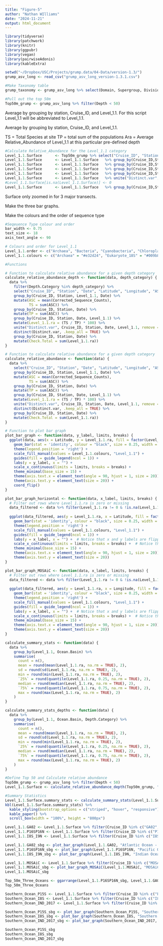 ```yaml
---
title: "Figure-5"
author: "Nathan WIlliams"
date: "2024-11-21"
output: html_document
---
```


```r
library(tidyverse)
library(patchwork)
library(knitr)
library(ggpubr)
library(vegan)
library(pairwiseAdonis)
library(kableExtra)
```

```r
setwd("~/Dropbox/USC/Projects/grump.data/04-Data/version-1.3/")
grump_asv_long <- read_csv("grump_asv_long_version-1.3.1.csv")
```

```r
#Make Taxonomy table
grump_taxonomy <- grump_asv_long %>% select(Domain, Supergroup, Division, Phylum, Class, Order, Family, Genus, Species, ProPortal_ASV_Ecotype, Sequence_Type, ASV_hash, ASV) %>% distinct(ASV, .keep_all = TRUE)
```

```r
#Pull out the top 50m
Top50m_grump <- grump_asv_long %>% filter(Depth < 50)
```

Average by grouping by station, Cruise_ID, and Level_1.1. For this script Level_1.1 will be abbreviated to Level_1.1.

Average by grouping by station, Cruise_ID, and Level_1.1.

TS = Total Species at site
TP = total sum of the populations
Ara = Average Relative_Abundance of Level_1.1 at this particular pre-defined depth

```r
#Calculate Relative_Abundance for the Level_1.1 category
Level_1.1.Surface      <- Top50m_grump %>% select("Cruise_ID", "Station", "Date", "Latitude", "Longitude","ASV_hash", "Level_1.1","Corrected_Sequence_Counts")
Level_1.1.Surface      <- Level_1.1.Surface   %>% group_by(Cruise_ID,Station,Level_1.1,Date) %>% mutate(ASC = mean(Corrected_Sequence_Counts))
Level_1.1.Surface      <- Level_1.1.Surface   %>% group_by(Cruise_ID,Station,Level_1.1,Date) %>% mutate(TS = sum(ASC))
Level_1.1.Surface      <- Level_1.1.Surface   %>% group_by(Cruise_ID,Station,Date) %>% mutate(TP = sum(ASC))
Level_1.1.Surface      <- Level_1.1.Surface   %>% group_by(Cruise_ID,Station,Date,Level_1.1) %>% mutate(Level_1.1.Surface_ra = (TS/TP)*100)
Level_1.1.Surface      <- Level_1.1.Surface   %>% unite("Distinct.var",Cruise_ID,Station,Date,Level_1.1, remove = FALSE) %>% distinct(Distinct.var, .keep_all = TRUE)
#Level_1.1.Surface[is.na(Level_1.1.Surface)] <- 0
Level_1.1.Surface      <- Level_1.1.Surface   %>% group_by(Cruise_ID,Station,Date) %>% mutate(Check.Total = sum(Level_1.1.Surface_ra))
```

Surface only zoomed in for 3 major transects.

Make the three bar graphs.

Make the colours and the order of sequence type
```r
#Seqeuence Type colour and order
bar_width <- 0.75
text_size <- 18
axis_text_angle <- 90

# Colours and order for Level_1.1
Level_1.1.order <- c("Archaea", "Bacteria", "Cyanobacteria", "Chloroplast_16S", "Eukaryote_18S")
Level_1.1.colours <- c("Archaea" = "#e32d24", "Eukaryote_18S" = "#009b80", "Bacteria" = "#aaa4d8", "Chloroplast_16S" = "#a8cb40", "Cyanobacteria" = "#ffc544")
```

```r
#Functions

# Function to calculate relative abundance for a given depth category
calculate_relative_abundance_depth <- function(data, depth_category) {
  data %>% 
    filter(Depth.Category %in% depth_category) %>% 
    select("Cruise_ID", "Station", "Date", "Latitude", "Longitude", "ASV_hash", "Level_1.1", "Corrected_Sequence_Counts","Ocean.Basin", "Longhurst_Long","Depth","Depth.Category") %>% 
    group_by(Cruise_ID, Station, Level_1.1, Date) %>% 
    mutate(ASC = mean(Corrected_Sequence_Counts),
           TS = sum(ASC)) %>% 
    group_by(Cruise_ID, Station, Date) %>% 
    mutate(TP = sum(ASC)) %>% 
    group_by(Cruise_ID, Station, Date, Level_1.1) %>% 
    mutate(Level_1.1.ra = (TS / TP) * 100) %>% 
    unite("Distinct.var", Cruise_ID, Station, Date, Level_1.1, remove = FALSE) %>% 
    distinct(Distinct.var, .keep_all = TRUE) %>% 
    group_by(Cruise_ID, Station, Date) %>% 
    mutate(Check.Total = sum(Level_1.1.ra))
}

# Function to calculate relative abundance for a given depth category
calculate_relative_abundance <- function(data) {
  data %>% 
    select("Cruise_ID", "Station", "Date", "Latitude", "Longitude", "ASV_hash", "Level_1.1", "Corrected_Sequence_Counts","Ocean.Basin", "Longhurst_Long","Depth", "Depth.Category") %>% 
    group_by(Cruise_ID, Station, Level_1.1, Date) %>% 
    mutate(ASC = mean(Corrected_Sequence_Counts),
           TS = sum(ASC)) %>% 
    group_by(Cruise_ID, Station, Date) %>% 
    mutate(TP = sum(ASC)) %>% 
    group_by(Cruise_ID, Station, Date, Level_1.1) %>% 
    mutate(Level_1.1.ra = (TS / TP) * 100) %>% 
    unite("Distinct.var", Cruise_ID, Station, Date, Level_1.1, remove = FALSE) %>% 
    distinct(Distinct.var, .keep_all = TRUE) %>% 
    group_by(Cruise_ID, Station, Date) %>% 
    mutate(Check.Total = sum(Level_1.1.ra))
}

# Function to plot bar graph
plot_bar_graph <- function(data, y_label, limits, breaks) {
  ggplot(data, aes(x = Latitude, y = Level_1.1.ra, fill = factor(Level_1.1, levels = Level_1.1.order))) + 
    geom_bar(stat = 'identity', colour = "black", size = 0.25, width = bar_width) +
    theme(legend.position = 'right') + 
    scale_fill_manual(values = Level_1.1.colours, "Level_1.1") +
    guides(fill = guide_legend(ncol = 1)) + 
    labs(y = y_label, x = "") +
    scale_x_continuous(limits = limits, breaks = breaks) +
    theme_minimal(base_size = 15) + 
    theme(axis.text.x = element_text(angle = 90, hjust = 1, size = 20)) + 
    theme(axis.text.y = element_text(size = 20)) + 
    coord_flip()
}

plot_bar_graph_horizontal <- function(data, x_label, limits, breaks) {
  # Filter out rows where Level_1.1.ra is zero or missing
  data_filtered <- data %>% filter(Level_1.1.ra != 0 & !is.na(Level_1.1.ra))
  
  ggplot(data_filtered, aes(y = Level_1.1.ra, x = Latitude, fill = factor(Level_1.1, levels = Level_1.1.order))) + 
    geom_bar(stat = 'identity', colour = "black", size = 0.25, width = bar_width) +
    theme(legend.position = 'right') + 
    scale_fill_manual(values = Level_1.1.colours, "Level_1.1") + 
    guides(fill = guide_legend(ncol = 1)) +
    labs(y = x_label, x = "") +  # Notice that x and y labels are flipped
    scale_x_continuous(limits = limits, breaks = breaks) +  # Notice that limits and breaks apply to x-axis now
    theme_minimal(base_size = 15) + 
    theme(axis.text.x = element_text(angle = 90, hjust = 1, size = 20)) + 
    theme(axis.text.y = element_text(size = 20))
}

plot_bar_graph_MOSAiC <- function(data, x_label, limits, breaks) {
  # Filter out rows where Level_1.1.ra is zero or missing
  data_filtered <- data %>% filter(Level_1.1.ra != 0 & !is.na(Level_1.1.ra))
  
  ggplot(data_filtered, aes(y = Level_1.1.ra, x = Longitude, fill = factor(Level_1.1, levels = Level_1.1.order))) + 
    geom_bar(stat = 'identity', colour = "black", size = 0.25, width = bar_width) +
    theme(legend.position = 'right') + 
    scale_fill_manual(values = Level_1.1.colours, "Level_1.1") + 
    guides(fill = guide_legend(ncol = 1)) +
    labs(y = x_label, x = "") +  # Notice that x and y labels are flipped
    scale_x_continuous(limits = limits, breaks = breaks) +  # Notice that limits and breaks apply to x-axis now
    theme_minimal(base_size = 15) + 
    theme(axis.text.x = element_text(angle = 90, hjust = 1, size = 20)) + 
    theme(axis.text.y = element_text(size = 20))
}

calculate_summary_stats <- function(data) {
  data %>%
    group_by(Level_1.1, Ocean.Basin) %>%
    summarise(
      count = n(),
      mean = round(mean(Level_1.1.ra, na.rm = TRUE), 2),
      sd = round(sd(Level_1.1.ra, na.rm = TRUE), 2),
      min = round(min(Level_1.1.ra, na.rm = TRUE), 2),
      `25%` = round(quantile(Level_1.1.ra, 0.25, na.rm = TRUE), 2),
      median = round(median(Level_1.1.ra, na.rm = TRUE), 2),
      `75%` = round(quantile(Level_1.1.ra, 0.75, na.rm = TRUE), 2),
      max = round(max(Level_1.1.ra, na.rm = TRUE), 2)
    )
}

calculate_summary_stats_depths <- function(data) {
  data %>%
    group_by(Level_1.1, Ocean.Basin, Depth.Category) %>%
    summarise(
      count = n(),
      mean = round(mean(Level_1.1.ra, na.rm = TRUE), 2),
      sd = round(sd(Level_1.1.ra, na.rm = TRUE), 2),
      min = round(min(Level_1.1.ra, na.rm = TRUE), 2),
      `25%` = round(quantile(Level_1.1.ra, 0.25, na.rm = TRUE), 2),
      median = round(median(Level_1.1.ra, na.rm = TRUE), 2),
      `75%` = round(quantile(Level_1.1.ra, 0.75, na.rm = TRUE), 2),
      max = round(max(Level_1.1.ra, na.rm = TRUE), 2)
    )
}
```

```r
#Define Top 50 and Calculate relative abundance
Top50m_grump <- grump_asv_long %>% filter(Depth < 50)
Level_1.1.Surface <- calculate_relative_abundance_depth(Top50m_grump, "Depth_0m-200m")
```

```r
#Summary Statistics
Level_1.1.Surface.summary_stats <- calculate_summary_stats(Level_1.1.Surface)
kbl(Level_1.1.Surface.summary_stats) %>%
  kable_styling(bootstrap_options = c("striped", "hover", "responsive")) %>% 
  kable_paper() %>%
  scroll_box(width = "100%", height = "800px")
```

```r
Level_1.1.GA02 <- Level_1.1.Surface %>% filter(Cruise_ID %in% c("GA02","GA03","AMT-19","AMT-20")) %>% filter(!Station == "Station_9")
Level_1.1.P16SP16N <- Level_1.1.Surface %>% filter(Cruise_ID %in% c("P16S","P16N","POTATOE"))
Level_1.1.I8S_I9N <- Level_1.1.Surface %>% filter(Cruise_ID %in% c("I8S", "I9N"))

Level_1.1.GA02_sbg <- plot_bar_graph(Level_1.1.GA02, "Atlantic Ocean - GA02 GA03 AMT19 AMT20", c(-45, 45), seq(-45, 45, by = 10))
Level_1.1.P16SP16N_sbg <- plot_bar_graph(Level_1.1.P16SP16N, "Pacific Ocean - P16N P16S P15S POTATOE", c(-45, 45), seq(-45, 45, by = 10))
Level_1.1.I8S_I9N_sbg <- plot_bar_graph(Level_1.1.I8S_I9N, "Indian Ocean - IO8S IO9N", c(-45, 45), seq(-45, 45, by = 10))

Level_1.1.MOSAiC <- Level_1.1.Surface %>% filter(Cruise_ID %in% c("MOSAiC"))
Level_1.1.MOSAiC_sbg <- plot_bar_graph_MOSAiC(Level_1.1.MOSAiC, "MOSAiC", c(-10, 120), seq(-10, 120, by = 10))
Level_1.1.MOSAiC_sbg

Top_50m_Three_Oceans <- ggarrange(Level_1.1.P16SP16N_sbg, Level_1.1.GA02_sbg, Level_1.1.I8S_I9N_sbg, ncol = 3, nrow = 1, common.legend = TRUE, legend = "right")
Top_50m_Three_Oceans

Southern_Ocean_P15S <- Level_1.1.Surface %>% filter(Cruise_ID %in% c("P15S"))
Southern_Ocean_I8S <- Level_1.1.Surface %>% filter(Cruise_ID %in% c("I8S"))
Southern_Ocean_IND_2017 <- Level_1.1.Surface %>% filter(Cruise_ID %in% c("IND_2017"))

Southern_Ocean_P15S_sbg <- plot_bar_graph(Southern_Ocean_P15S, "Southern Ocean P15S", c(-70, -45), seq(-70, -45, by = 10))
Southern_Ocean_I8S_sbg <- plot_bar_graph(Southern_Ocean_I8S, "Southern Ocean I8S", c(-70, -45), seq(-70, -45, by = 10))
Southern_Ocean_IND_2017_sbg <- plot_bar_graph(Southern_Ocean_IND_2017, "Southern Ocean IND 2017", c(-70, -45), seq(-70, -45, by = 10))

Southern_Ocean_P15S_sbg
Southern_Ocean_I8S_sbg
Southern_Ocean_IND_2017_sbg
```

